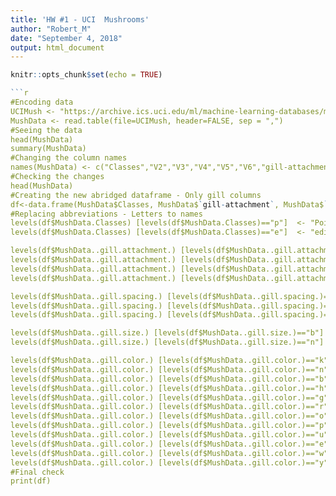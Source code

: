 ```yaml
---
title: 'HW #1 - UCI  Mushrooms'
author: "Robert_M"
date: "September 4, 2018"
output: html_document
---
```


```r
knitr::opts_chunk$set(echo = TRUE)

```r
#Encoding data
UCIMush <- "https://archive.ics.uci.edu/ml/machine-learning-databases/mushroom/agaricus-lepiota.data"
MushData <- read.table(file=UCIMush, header=FALSE, sep = ",")
#Seeing the data
head(MushData)
summary(MushData)
#Changing the column names
names(MushData) <- c("Classes","V2","V3","V4","V5","V6","gill-attachment","gill-spacing","gill-size","gill-color","V11","V12","V13","V14","V15","V16","V17","V18","V19","V20","V21","V22","V23")
#Checking the changes
head(MushData)
#Creating the new abridged dataframe - Only gill columns
df<-data.frame(MushData$Classes, MushData$`gill-attachment`, MushData$`gill-spacing`, MushData$`gill-size`, MushData$`gill-color`)
#Replacing abbreviations - Letters to names
levels(df$MushData.Classes) [levels(df$MushData.Classes)=="p"]  <- "Poison"
levels(df$MushData.Classes) [levels(df$MushData.Classes)=="e"]  <- "edible"

levels(df$MushData..gill.attachment.) [levels(df$MushData..gill.attachment.)=="a"]  <- "attached"
levels(df$MushData..gill.attachment.) [levels(df$MushData..gill.attachment.)=="d"]  <- "descending"
levels(df$MushData..gill.attachment.) [levels(df$MushData..gill.attachment.)=="f"]  <- "free"
levels(df$MushData..gill.attachment.) [levels(df$MushData..gill.attachment.)=="n"]  <- "notched"

levels(df$MushData..gill.spacing.) [levels(df$MushData..gill.spacing.)=="c"]  <- "close"
levels(df$MushData..gill.spacing.) [levels(df$MushData..gill.spacing.)=="w"]  <- "crowded"
levels(df$MushData..gill.spacing.) [levels(df$MushData..gill.spacing.)=="d"]  <- "distant"

levels(df$MushData..gill.size.) [levels(df$MushData..gill.size.)=="b"]  <- "broad"
levels(df$MushData..gill.size.) [levels(df$MushData..gill.size.)=="n"]  <- "narrow"

levels(df$MushData..gill.color.) [levels(df$MushData..gill.color.)=="k"]  <- "black"
levels(df$MushData..gill.color.) [levels(df$MushData..gill.color.)=="n"]  <- "brown"
levels(df$MushData..gill.color.) [levels(df$MushData..gill.color.)=="b"]  <- "buff"
levels(df$MushData..gill.color.) [levels(df$MushData..gill.color.)=="h"]  <- "cinnamon"
levels(df$MushData..gill.color.) [levels(df$MushData..gill.color.)=="g"]  <- "gray"
levels(df$MushData..gill.color.) [levels(df$MushData..gill.color.)=="r"]  <- "green"
levels(df$MushData..gill.color.) [levels(df$MushData..gill.color.)=="o"]  <- "orange"
levels(df$MushData..gill.color.) [levels(df$MushData..gill.color.)=="p"]  <- "pink"
levels(df$MushData..gill.color.) [levels(df$MushData..gill.color.)=="u"]  <- "purple"
levels(df$MushData..gill.color.) [levels(df$MushData..gill.color.)=="e"]  <- "red"
levels(df$MushData..gill.color.) [levels(df$MushData..gill.color.)=="w"]  <- "white"
levels(df$MushData..gill.color.) [levels(df$MushData..gill.color.)=="y"]  <- "yellow"
#Final check
print(df)
```



